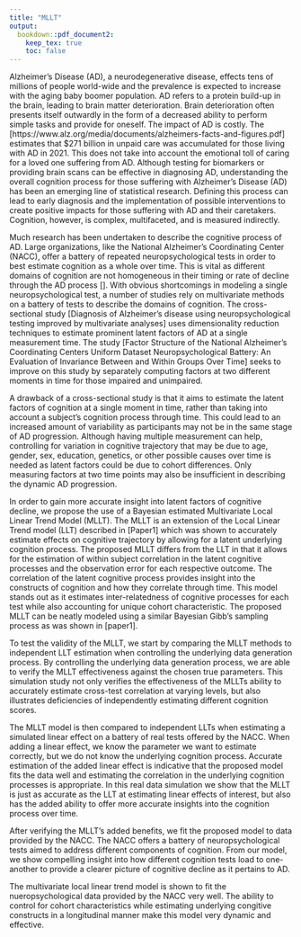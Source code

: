 ```yaml
---
title: "MLLT"
output: 
  bookdown::pdf_document2:
    keep_tex: true
    toc: false
---
```




Alzheimer's Disease (AD), a neurodegenerative disease, effects tens of millions of people world-wide and the prevalence is expected to increase with the aging baby boomer population.  AD refers to a protein build-up in the brain, leading to brain matter deterioration. Brain deterioration often presents itself outwardly in the form of a decreased ability to perform simple tasks and provide for oneself. The impact of AD is costly. The [https://www.alz.org/media/documents/alzheimers-facts-and-figures.pdf] estimates that $271 billion in unpaid care was accumulated for those living with AD in 2021. This does not take into account the emotional toll of caring for a loved one suffering from AD. Although testing for biomarkers or providing brain scans can be effective in diagnosing AD, understanding the overall cognition process for those suffering with Alzheimer's Disease (AD) has been an emerging line of statistical research. Defining this process can lead to early diagnosis and the implementation of possible interventions to create positive impacts for those suffering with AD and their caretakers. Cognition, however, is complex, multifaceted, and is measured indirectly. 


Much research has been undertaken to describe the cognitive process of AD. Large organizations, like the National Alzheimer's Coordinating Center (NACC), offer a battery of repeated neuropsychological tests in order to best estimate cognition as a whole over time. This is vital as different domains of cognition are not homogeneous in their timing or rate of decline through the AD process []. With obvious shortcomings in modeling a single neuropsychological test, a number of studies rely on multivariate methods on a battery of tests to describe the domains of cognition. The cross-sectional study [Diagnosis of Alzheimer’s disease using neuropsychological testing improved by multivariate analyses] uses dimensionality reduction techniques to estimate prominent latent factors of AD at a single measurement time. The study [Factor Structure of the National Alzheimer's Coordinating Centers Uniform Dataset Neuropsychological Battery: An Evaluation of Invariance Between and Within Groups Over Time] seeks to improve on this study by separately computing factors at two different moments in time for those impaired and unimpaired.


A drawback of a cross-sectional study is that it aims to estimate the latent factors of cognition at a single moment in time, rather than taking into account a subject's cognition process through time. This could lead to an increased amount of variability as participants may not be in the same stage of AD progression. Although having multiple measurement can help, controlling for variation in cognitive trajectory that may be due to age, gender, sex, education, genetics, or other possible causes over time is needed as latent factors could be due to cohort differences. Only measuring factors at two time points may also be insufficient in describing the dynamic AD progression.

In order to gain more accurate insight into latent factors of cognitive decline, we propose the use of a Bayesian estimated Multivariate Local Linear Trend Model (MLLT). The MLLT is an extension of the Local Linear Trend model (LLT) described in [Paper1] which was shown to accurately estimate effects on cognitive trajectory by allowing for a latent underlying cognition process. The proposed MLLT differs from the LLT in that it allows for the estimation of within subject correlation in the latent cognitive processes and the observation error for each respective outcome. The correlation of the latent cognitive process provides insight into the constructs of cognition and how they correlate through time. This model stands out as it estimates inter-relatedness of cognitive processes for each test while also accounting for unique cohort characteristic. The proposed MLLT can be neatly modeled using a similar Bayesian Gibb's sampling process as was shown in [paper1].


To test the validity of the MLLT, we start by comparing the MLLT methods to independent LLT estimation when controlling the underlying data generation process. By controlling the underlying data generation process, we are able to verify the MLLT effectiveness against the chosen true parameters. This simulation study not only verifies the effectiveness of the MLLTs ability to accurately estimate cross-test correlation at varying levels, but also illustrates deficiencies of independently estimating different cognition scores.


The MLLT model is then compared to independent LLTs when estimating a simulated linear effect on a battery of real tests offered by the NACC. When adding a linear effect, we know the parameter we want to estimate correctly, but we do not know the underlying cognition process. Accurate estimation of the added linear effect is indicative that the proposed model fits the data well and estimating the correlation in the underlying cognition processes is appropriate. In this real data simulation we show that the MLLT is just as accurate as the LLT at estimating linear effects of interest, but also has the added ability to offer more accurate insights into the cognition process over time.


After verifying the MLLT's added benefits, we fit the proposed model to data provided by the NACC. The NACC offers a battery of neuropsychological tests aimed to address different components of cognition. From our model, we show compelling insight into how different cognition tests load to one-another to provide a clearer picture of cognitive decline as it pertains to AD. 


The multivariate local linear trend model is shown to fit the nueropsychological data provided by the NACC very well. The ability to control for cohort characteristics while estimating underlying congitive constructs in a longitudinal manner make this model very dynamic and effective.


